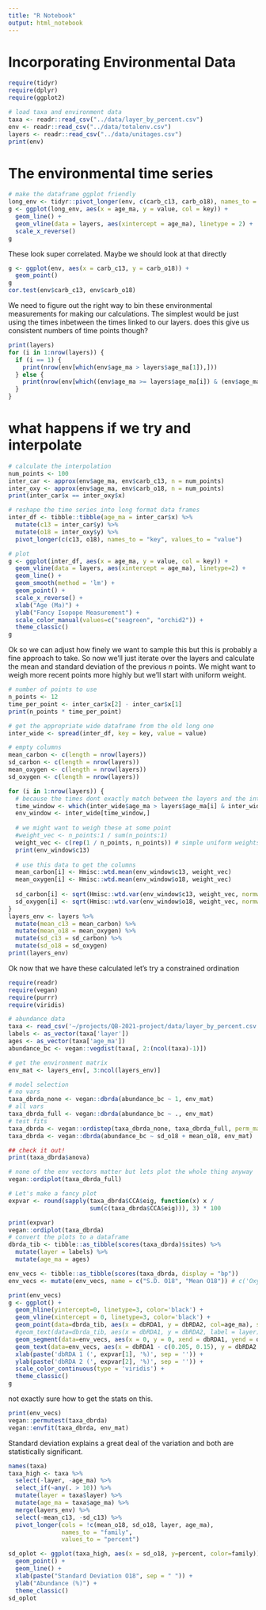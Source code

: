 ```yaml
---
title: "R Notebook"
output: html_notebook
---
```


# Incorporating Environmental Data

```r
require(tidyr)
require(dplyr)
require(ggplot2)

# load taxa and environment data
taxa <- readr::read_csv("../data/layer_by_percent.csv")
env <- readr::read_csv("../data/totalenv.csv")
layers <- readr::read_csv("../data/unitages.csv")
print(env)
```

# The environmental time series

```r
# make the dataframe ggplot friendly
long_env <- tidyr::pivot_longer(env, c(carb_c13, carb_o18), names_to = "key", values_to = "value")
g <- ggplot(long_env, aes(x = age_ma, y = value, col = key)) +
  geom_line() +
  geom_vline(data = layers, aes(xintercept = age_ma), linetype = 2) +
  scale_x_reverse()
g
```

These look super correlated. Maybe we should look at that directly

```r
g <- ggplot(env, aes(x = carb_c13, y = carb_o18)) +
  geom_point()
g
cor.test(env$carb_c13, env$carb_o18)
```

We need to figure out the right way to bin these environmental measurements for making our calculations. The simplest would be just using the times inbetween the times linked to our layers. does this give us consistent numbers of time points though?

```r
print(layers)
for (i in 1:nrow(layers)) {
  if (i == 1) {
    print(nrow(env[which(env$age_ma > layers$age_ma[1]),]))
  } else {
    print(nrow(env[which((env$age_ma >= layers$age_ma[i]) & (env$age_ma < layers$age_ma[i-1])),]))
  }
}
```

# what happens if we try and interpolate

```r
# calculate the interpolation
num_points <- 100
inter_car <- approx(env$age_ma, env$carb_c13, n = num_points)
inter_oxy <- approx(env$age_ma, env$carb_o18, n = num_points)
print(inter_car$x == inter_oxy$x)

# reshape the time series into long format data frames
inter_df <- tibble::tibble(age_ma = inter_car$x) %>%
  mutate(c13 = inter_car$y) %>%
  mutate(o18 = inter_oxy$y) %>%
  pivot_longer(c(c13, o18), names_to = "key", values_to = "value")

# plot
g <- ggplot(inter_df, aes(x = age_ma, y = value, col = key)) +
  geom_vline(data = layers, aes(xintercept = age_ma), linetype=2) +
  geom_line() +
  geom_smooth(method = 'lm') +
  geom_point() +
  scale_x_reverse() +
  xlab("Age (Ma)") +
  ylab("Fancy Isopope Measurement") +
  scale_color_manual(values=c("seagreen", "orchid2")) +
  theme_classic()
g
```

Ok so we can adjust how finely we want to sample this but this is probably a fine approach to take. So now we'll just iterate over the layers and calculate the mean and standard deviation of the previous $n$ points. We might want to weigh more recent points more highly but we'll start with uniform weight.

```r
# number of points to use
n_points <- 12
time_per_point <- inter_car$x[2] - inter_car$x[1]
print(n_points * time_per_point)

# get the appropriate wide dataframe from the old long one
inter_wide <- spread(inter_df, key = key, value = value)

# empty columns
mean_carbon <- c(length = nrow(layers))
sd_carbon <- c(length = nrow(layers))
mean_oxygen <- c(length = nrow(layers))
sd_oxygen <- c(length = nrow(layers))

for (i in 1:nrow(layers)) {
  # because the times dont exactly match between the layers and the interpolation
  time_window <- which(inter_wide$age_ma > layers$age_ma[i] & inter_wide$age_ma <= layers$age_ma[i] + n_points * time_per_point)
  env_window <- inter_wide[time_window,]
  
  # we might want to weigh these at some point
  #weight_vec <- n_points:1 / sum(n_points:1)
  weight_vec <- c(rep(1 / n_points, n_points)) # simple uniform weights
  print(env_window$c13)
  
  # use this data to get the columns
  mean_carbon[i] <- Hmisc::wtd.mean(env_window$c13, weight_vec)
  mean_oxygen[i] <- Hmisc::wtd.mean(env_window$o18, weight_vec)
  
  sd_carbon[i] <- sqrt(Hmisc::wtd.var(env_window$c13, weight_vec, normwt=TRUE))
  sd_oxygen[i] <- sqrt(Hmisc::wtd.var(env_window$o18, weight_vec, normwt=TRUE))
}
layers_env <- layers %>%
  mutate(mean_c13 = mean_carbon) %>%
  mutate(mean_o18 = mean_oxygen) %>%
  mutate(sd_c13 = sd_carbon) %>%
  mutate(sd_o18 = sd_oxygen)
print(layers_env)
```

Ok now that we have these calculated let's try a constrained ordination

```r
require(readr)
require(vegan)
require(purrr)
require(viridis)

# abundance data
taxa <- read_csv('~/projects/QB-2021-project/data/layer_by_percent.csv')
labels <- as_vector(taxa['layer'])
ages <- as_vector(taxa['age_ma'])
abundance_bc <- vegan::vegdist(taxa[, 2:(ncol(taxa)-1)])

# get the environment matrix
env_mat <- layers_env[, 3:ncol(layers_env)]

# model selection
# no vars
taxa_dbrda_none <- vegan::dbrda(abundance_bc ~ 1, env_mat)
# all vars
taxa_dbrda_full <- vegan::dbrda(abundance_bc ~ ., env_mat)
# test fits
taxa_dbrda <- vegan::ordistep(taxa_dbrda_none, taxa_dbrda_full, perm_max = 200)
taxa_dbrda <- vegan::dbrda(abundance_bc ~ sd_o18 + mean_o18, env_mat)

## check it out!
print(taxa_dbrda$anova)

# none of the env vectors matter but lets plot the whole thing anyway
vegan::ordiplot(taxa_dbrda_full)

# Let's make a fancy plot
expvar <- round(sapply(taxa_dbrda$CCA$eig, function(x) x /
                       sum(c(taxa_dbrda$CCA$eig))), 3) * 100

print(expvar)
vegan::ordiplot(taxa_dbrda)
# convert the plots to a dataframe
dbrda_tib <- tibble::as_tibble(scores(taxa_dbrda)$sites) %>% 
  mutate(layer = labels) %>%
  mutate(age_ma = ages)

env_vecs <- tibble::as_tibble(scores(taxa_dbrda, display = "bp"))
env_vecs <- mutate(env_vecs, name = c("S.D. O18", "Mean O18")) # c('Oxygen', 'Demand', 'Nitrate'))

print(env_vecs)
g <- ggplot() +
  geom_hline(yintercept=0, linetype=3, color='black') +
  geom_vline(xintercept = 0, linetype=3, color='black') +
  geom_point(data=dbrda_tib, aes(x = dbRDA1, y = dbRDA2, col=age_ma), size = 7, alpha = 0.8) +
  #geom_text(data=dbrda_tib, aes(x = dbRDA1, y = dbRDA2, label = layer)) +
  geom_segment(data=env_vecs, aes(x = 0, y = 0, xend = dbRDA1, yend = dbRDA2), arrow = arrow(), color = 'orchid2') +
  geom_text(data=env_vecs, aes(x = dbRDA1 - c(0.205, 0.15), y = dbRDA2 + 0.1, label = name)) +
  xlab(paste('dbRDA 1 (', expvar[1], '%)', sep = '')) +
  ylab(paste('dbRDA 2 (', expvar[2], '%)', sep = '')) +
  scale_color_continuous(type = 'viridis') +
  theme_classic()
g
```

not exactly sure how to get the stats on this. 

```r
print(env_vecs)
vegan::permutest(taxa_dbrda)
vegan::envfit(taxa_dbrda, env_mat)
```

Standard deviation explains a great deal of the variation and both are statistically significant.

```r
names(taxa)
taxa_high <- taxa %>%
  select(-layer, -age_ma) %>%
  select_if(~any(. > 10)) %>%
  mutate(layer = taxa$layer) %>%
  mutate(age_ma = taxa$age_ma) %>%
  merge(layers_env) %>%
  select(-mean_c13, -sd_c13) %>%
  pivot_longer(cols = !c(mean_o18, sd_o18, layer, age_ma), 
               names_to = "family", 
               values_to = "percent")

sd_oplot <- ggplot(taxa_high, aes(x = sd_o18, y=percent, color=family)) +
  geom_point() +
  geom_line() +
  xlab(paste("Standard Deviation O18", sep = " ")) +
  ylab("Abundance (%)") +
  theme_classic()
sd_oplot
```